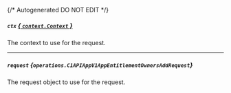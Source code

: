 {/* Autogenerated DO NOT EDIT  */}

##### `ctx` [*{ `context.Context` }*](https://pkg.go.dev/context#Context)
The context to use for the request.

---
##### `request` *{`operations.C1APIAppV1AppEntitlementOwnersAddRequest`}*
The request object to use for the request.

<Collapsible openLabel={Labels.showProperties} closeLabel={Labels.hideProperties}>
  <C1APIAppV1AppEntitlementOwnersAddRequest />
</Collapsible>

